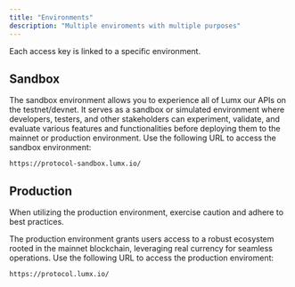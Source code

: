```yaml
---
title: "Environments"
description: "Multiple enviroments with multiple purposes"
---
```


Each access key is linked to a specific environment.

## Sandbox

The sandbox environment allows you to experience all of Lumx our APIs on the testnet/devnet. It serves as a sandbox or simulated environment where developers, testers, and other stakeholders can experiment, validate, and evaluate various features and functionalities before deploying them to the mainnet or production environment. Use the following URL to access the sandbox environment:

```
https://protocol-sandbox.lumx.io/
```

## Production

<Warning>
  When utilizing the production environment, exercise caution and adhere to best
  practices.
</Warning>

The production environment grants users access to a robust ecosystem rooted in the mainnet blockchain, leveraging real currency for seamless operations. Use the following URL to access the production enviroment:

```
https://protocol.lumx.io/
```